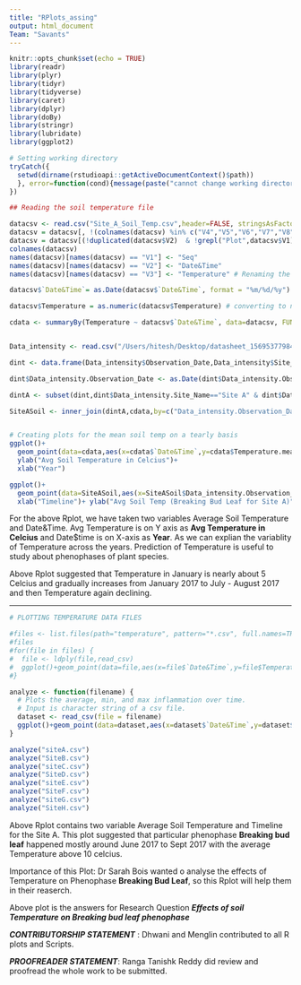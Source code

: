 ```yaml
---
title: "RPlots_assing"
output: html_document
Team: "Savants"
---
```


```r
knitr::opts_chunk$set(echo = TRUE)
library(readr)
library(plyr)
library(tidyr)
library(tidyverse)
library(caret)
library(dplyr)
library(doBy)
library(stringr)
library(lubridate)
library(ggplot2)

# Setting working directory
tryCatch({
  setwd(dirname(rstudioapi::getActiveDocumentContext()$path))
  }, error=function(cond){message(paste("cannot change working directory"))
})
```

```r
## Reading the soil temperature file

datacsv <- read.csv("Site_A_Soil_Temp.csv",header=FALSE, stringsAsFactors=FALSE)
datacsv = datacsv[, !(colnames(datacsv) %in% c("V4","V5","V6","V7","V8"))]
datacsv = datacsv[(!duplicated(datacsv$V2)  & !grepl("Plot",datacsv$V1) & !grepl("#",datacsv$V1)),] # Removing the duplicate values and some bad values
colnames(datacsv)
names(datacsv)[names(datacsv) == "V1"] <- "Seq"
names(datacsv)[names(datacsv) == "V2"] <- "Date&Time"
names(datacsv)[names(datacsv) == "V3"] <- "Temperature" # Renaming the column names to sensible one

datacsv$`Date&Time`= as.Date(datacsv$`Date&Time`, format = "%m/%d/%y") # converting Charcolumn to Date column

datacsv$Temperature = as.numeric(datacsv$Temperature) # converting to numeric column

cdata <- summaryBy(Temperature ~ datacsv$`Date&Time`, data=datacsv, FUN=c(min,max,mean),is.na=TRUE) # Calulate Min, Max, MEan Temperature


Data_intensity <- read.csv("/Users/hitesh/Desktop/datasheet_1569537798494/status_intensity_observation_data.csv", header=TRUE, stringsAsFactors = FALSE)

dint <- data.frame(Data_intensity$Observation_Date,Data_intensity$Site_Name,Data_intensity$Species,Data_intensity$Phenophase_Name,Data_intensity$Intensity_Value) # Taking Subset for required columns from Intensity Data 

dint$Data_intensity.Observation_Date <- as.Date(dint$Data_intensity.Observation_Date) # converting to Date column

dintA <- subset(dint,dint$Data_intensity.Site_Name=="Site A" & dint$Data_intensity.Phenophase_Name=="Breaking leaf buds")

SiteASoil <- inner_join(dintA,cdata,by=c("Data_intensity.Observation_Date"="Date&Time") , is.na=TRUE) # using inner join to merge two dataset with common column "Observation date"


# Creating plots for the mean soil temp on a tearly basis
ggplot()+
  geom_point(data=cdata,aes(x=cdata$`Date&Time`,y=cdata$Temperature.mean),color="Blue")+
  ylab("Avg Soil Temperature in Celcius")+
  xlab("Year")

ggplot()+
  geom_point(data=SiteASoil,aes(x=SiteASoil$Data_intensity.Observation_Date,y=SiteASoil$Temperature.mean),color="Blue")+
  xlab("Timeline")+ ylab("Avg Soil Temp (Breaking Bud Leaf for Site A)")

```

For the above Rplot, we have taken two variables Average Soil Temperature and Date&Time. Avg Temperature is on Y axis as **Avg Temperature in Celcius** and Date$time is on X-axis as **Year**. As we can explian the variablity of Temperature across the years. Prediction of Temperature is useful to study about phenophases of plant species.

Above Rplot suggested that Temperature in January is nearly about 5 Celcius and gradually increases from January 2017 to July - August 2017 and then Temperature again declining.


---


```r
# PLOTTING TEMPERATURE DATA FILES

#files <- list.files(path="temperature", pattern="*.csv", full.names=TRUE, recursive=FALSE)
#files
#for(file in files) {
#  file <- ldply(file,read_csv)
#  ggplot()+geom_point(data=file,aes(x=file$`Date&Time`,y=file$Temperature.mean),color="Blue")+ylab("Avg Air Temperature in Celcius")+xlab("Date")
#}

analyze <- function(filename) {
  # Plots the average, min, and max inflammation over time.
  # Input is character string of a csv file.
  dataset <- read_csv(file = filename)
  ggplot()+geom_point(data=dataset,aes(x=dataset$`Date&Time`,y=dataset$Temperature.mean),color="Blue")+ylab("Avg Air Temperature in Celcius")+xlab("Date")
}

analyze("siteA.csv")
analyze("SiteB.csv")
analyze("siteC.csv")
analyze("SiteD.csv")
analyze("siteE.csv")
analyze("SiteF.csv")
analyze("siteG.csv")
analyze("SiteH.csv")

```


Above Rplot contains two variable Average Soil Temperature and Timeline for the Site A.
This plot suggested that particular phenophase **Breaking bud leaf** happened mostly around June 2017 to Sept 2017 with the average Temperature above 10 celcius.

Importance of this Plot: Dr Sarah Bois wanted o analyse the effects of Temperature on Phenophase **Breaking Bud Leaf**, so this Rplot will help them in their reaserch.

Above plot is the answers for Research Question **_Effects of soil Temperature on Breaking bud leaf phenophase_**

**_CONTRIBUTORSHIP STATEMENT_** : Dhwani and Menglin contributed to all R plots and Scripts.

**_PROOFREADER STATEMENT_**: Ranga Tanishk Reddy did review and proofread the whole work to be submitted.
